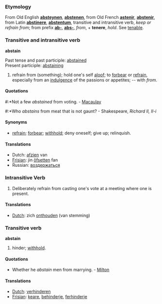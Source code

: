 ===Etymology===

From Old English '''[[absteynen]]''', '''[[abstenen]]''', from Old French '''[[astenir]]''', '''[[abstenir]]''', from Latin '''[[abstinere]]''', '''[[abstentum]]''', transitive and intransitive verb, ''keep or refrain from''; from prefix '''[[ab-]]''', '''[[abs-]]''', ''from'', + '''tenere''', ''hold''. See [[tenable]].

===Transitive and intransitive verb===
'''abstain'''

Past tense and past participle: [[abstained]] <br>
Present participle: [[abstaining]]

# refrain from (something); hold one's self [[aloof]]; to [[forbear]] or [[refrain]], especially from an [[indulgence]] of the passions or appetites; -- with ''from''.

====Quotations====

#:*Not a few ''abstained'' from voting. - [[Macaulay]]
#:*Who ''abstains'' from meat that is not gaunt? - Shakespeare, ''Richard II, II-i''

====Synonyms====
* [[refrain]]; [[forbear]]; [[withhold]]; deny oneself; give up; relinquish.

====Translations====
*Dutch: [[afzien]] van
*[[Frisian]]: jin [[ôfsetten]] fan
*Russian: [[воздержаться]]

===Intransitive Verb===
#Deliberately refrain from casting one's vote at a meeting where one is present.

====Translations====
*[[Dutch]]: zich [[onthouden]] (van stemming)

===Transitive verb===
'''abstain'''

# hinder; [[withhold]].

====Quotations====
*Whether he ''abstain'' men from marrying. - [[Milton]]

====Translations====
*[[Dutch]]: [[verhinderen]]
*[[Frisian]]: [[keare]], [[behinderje]], [[ferhinderje]]